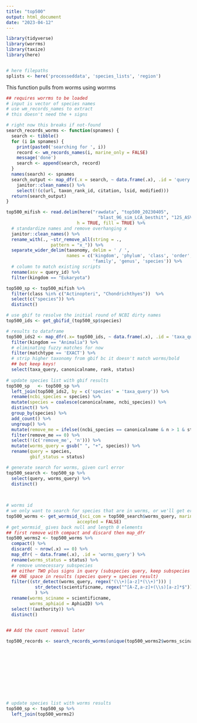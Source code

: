 ```yaml
---
title: "top500"
output: html_document
date: "2023-04-12"
---
```


```r
library(tidyverse)
library(worrms)
library(taxize)
library(here)


# here filepaths
splists <- here('processeddata', 'species_lists', 'region')
```

This function pulls from worms using worrms
```r
## requires worrms to be loaded
# input is vector of species names
# use wm_records_names to extract 
# this doesn't need the + signs

# right now this breaks if not-found
search_records_worms <- function(spnames) {
  search <- tibble()
  for (i in spnames) {
    print(paste0('searching for ', i))
    record <- wm_records_names(i, marine_only = FALSE)
    message('done')
    search <- append(search, record)
  }
  names(search) <- spnames
  search_output <- map_dfr(.x = search, ~ data.frame(.x), .id = 'query') %>%
    janitor::clean_names() %>%
    select(!(c(url, taxon_rank_id, citation, lsid, modified)))
  return(search_output)
}
```


```r
top500_mifish <- read.delim(here("rawdata", "top500_20230405",
                                   "blast_96_sim_LCA_besthit", "12S_ASV_sequences.length_var.blast.out"), 
                           h = TRUE, fill = TRUE) %>% 
  # standardize names and remove overhanging x
  janitor::clean_names() %>%
  rename_with(., ~str_remove_all(string = .,
                 pattern = "x_")) %>%
  separate_wider_delim(taxonomy, delim = ' / ', 
                       names = c('kingdom', 'phylum', 'class', 'order', 
                                 'family', 'genus', 'species')) %>%
  # column to match existing scripts
  rename(asv = query_id) %>%
  filter(kingdom == "Eukaryota")
```



```r
top500_sp <- top500_mifish %>%
  filter(class %in% c("Actinopteri", "Chondrichthyes"))  %>% 
  select(c("species")) %>%
  distinct() 

# use gbif to resolve the initial round of NCBI dirty names
top500_ids <- get_gbifid_(top500_sp$species)

# results to dataframe
top500_ids2 <- map_dfr(.x= top500_ids, ~ data.frame(.x), .id = 'taxa_query') %>%
  filter(kingdom == "Animalia") %>%
  # eliminating fuzzy matches for now
  filter(matchtype == 'EXACT') %>%
  # strip higher taxonomy from gbif bc it doesn't match worms/bold
  ## but keep keys!
  select(taxa_query, canonicalname, rank, status)
 
# update species list with gbif results  
top500_sp   <- top500_sp %>%
  left_join(top500_ids2, by = c('species' = 'taxa_query')) %>%
  rename(ncbi_species = species) %>%
  mutate(species = coalesce(canonicalname, ncbi_species)) %>%
  distinct() %>%
  group_by(species) %>%
  add_count() %>%
  ungroup() %>%
  mutate(remove_me = ifelse((ncbi_species == canonicalname & n > 1 & status != 'ACCEPTED'), 1, 0)) %>%
  filter(remove_me == 0) %>%
  select(!(c('remove_me', 'n'))) %>%
  mutate(worms_query = gsub(" ", "+", species)) %>%
  rename(query = species,
         gbif_status = status) 

# generate search for worms, given curl error
top500_search <- top500_sp %>%
  select(query, worms_query) %>%
  distinct()
  
  

# worms id
# we only want to search for species that are in worms, or we'll get errors
top500_worms <- get_wormsid_(sci_com = top500_search$worms_query, marine_only = FALSE,
                           accepted = FALSE)
# get_wormsid_ gives back null and length 0 elements
## first remove with compact and discard then map_dfr
top500_worms2 <- top500_worms %>% 
  compact() %>%
  discard( ~ nrow(.x) == 0) %>%
  map_dfr( ~ data.frame(.x), .id = 'worms_query') %>%
  rename(worms_status = status) %>%
  # remove unnecessary subspecies
  ## either TWO plus signs in query (subspecies query, keep subspecies result) OR
  ## ONE space in results (species query = species result)
  filter((str_detect(worms_query, regex("(\\+)[a-z]*(\\+)"))) |
           str_detect(scientificname, regex("^[A-Z,a-z]+(\\s)[a-z]*$"))
           ) %>%
  rename(worms_sciname = scientificname,
         worms_aphiaid = AphiaID) %>%
  select(!(authority)) %>%
  distinct()
  

## Add the count removal later

top500_records <- search_records_worms(unique(top500_worms2$worms_sciname))











# update species list with worms results
top500_sp <- top500_sp %>%
  left_join(top500_worms2) 






```

